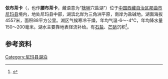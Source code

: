 {{ViewTibetanScript}}
{{Infobox_lake
 |湖泊名稱 =依布茶卡
 |湖泊照片 = 
 |湖泊照片標題 = 
 |測深圖 =
 |測深圖標題 =
 |湖泊所在地 = [[中国|中国]][[西藏|西藏]]
 |座標 = {{coord |32|58|N|86|44|E|display=inline,title|scale:500000_type:waterbody_region:CN}}
 |湖泊類別 = [[咸水湖|咸水湖]]
 |流入 =[[江爱臧布|江爱臧布]]、[[绒马臧布|绒马臧布]]等
 |流出 = 
 |集水區面積 =6528平方公里
 |集水區國家 =
 |湖泊長度 =15公里
 |湖泊闊度 = 最大7.7公里<br />平均5.83公里
 |湖泊面積 =88平方公里
 |平均深度 = 
 |最深深度 = 
 |水體體積 = 
 |湖水停留時間 =
 |湖岸線長度 =
 |海拔高度 = 4557米
 |湖中島嶼 =
 |湖邊城鎮 =[[荣玛乡_(尼玛县)|绒马乡]]
}}
{{Location map
 |China Tibet
 |mark=<!--dot-->Blue pog.svg
 |lat_deg=32|lat_min=58|lat_sec =
 |lon_deg=86|lon_min=44|lon_sec =
 |caption=依布茶卡在[[西藏|西藏]]的位置。
 |position=right
 |width=350
 |float=right
}}
'''依布茶卡'''（{{bo|z=གཡི་སྦུག་ཚྭ་ཁ|w=g.yi sbug tshwa kha|t=Yibuk Tsakha}}，也作'''腰布茶卡'''，藏语意为“[[猞猁|猞猁]]穴盐湖”）位于[[中国|中国]][[西藏自治区|西藏自治区]][[那曲市|那曲市]][[尼玛县|尼玛县]]境内，地处尼玛县中部，湖滨北岸为三角洲平原，南岸为盐碱地。湖面海拔4557米，面积88平方公里。湖区气候寒冷干燥，年均气温-6～-4℃，年均降水量150～200毫米。湖水主要靠地表径流补给。有[[石盐|石盐]]、[[芒硝|芒硝]]沉积<ref>{{cite book zh |author=王苏民 窦鸿身 |title=中国湖泊志 |format=M |edition=1 |location=北京 |publisher=科学出版社 |date=1998|pages=420|id= ISBN 7-03-006706-1}}</ref>。
==参考资料==
{{reflist}}

[[Category:尼玛县湖泊|Category:尼玛县湖泊]]